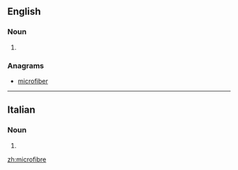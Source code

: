 ==English==

===Noun===
{{en-noun}}

# {{alternative spelling of|microfiber}}

===Anagrams===
* [[microfiber#English|microfiber]]

----

==Italian==

===Noun===
{{head|it}} {{f}}

# {{plural of|microfibra|lang=it}}

[[zh:microfibre]]